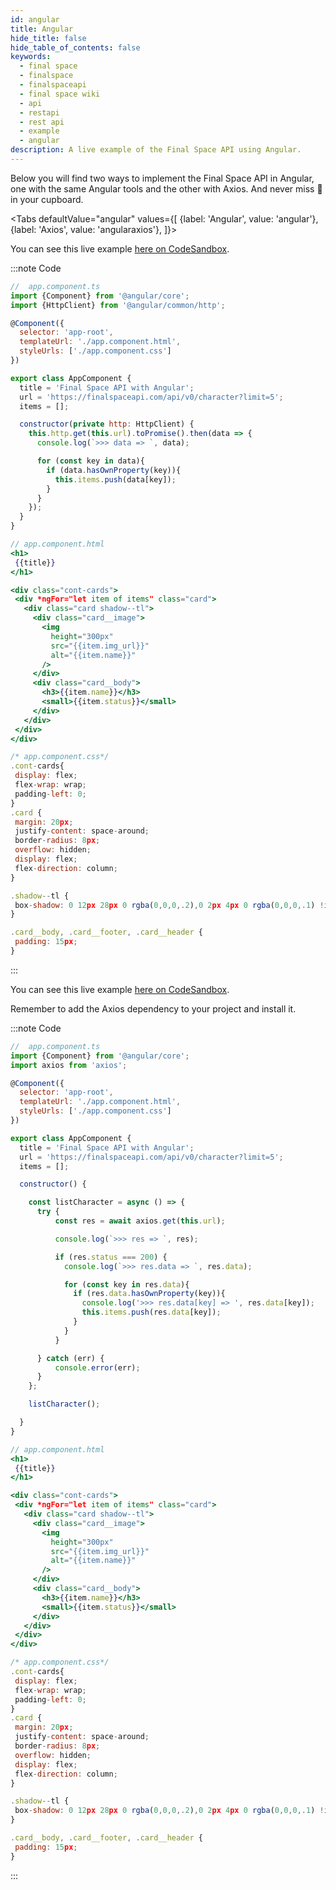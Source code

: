 ```yaml
---
id: angular
title: Angular
hide_title: false
hide_table_of_contents: false
keywords:
  - final space
  - finalspace
  - finalspaceapi
  - final space wiki
  - api
  - restapi
  - rest api
  - example
  - angular
description: A live example of the Final Space API using Angular.
---
```


Below you will find two ways to implement the Final Space API in Angular, one with the same Angular tools and the other with Axios.
And never miss 🍪 in your cupboard.



<Tabs
  defaultValue="angular"
  values={[
    {label: 'Angular', value: 'angular'},
    {label: 'Axios', value: 'angularaxios'},
  ]}>
  <TabItem value="angular">


  You can see this live example [here on CodeSandbox](https://codesandbox.io/s/final-space-api-with-angular-1mvg2).

:::note Code
```jsx
//  app.component.ts
import {Component} from '@angular/core';
import {HttpClient} from '@angular/common/http';

@Component({
  selector: 'app-root',
  templateUrl: './app.component.html',
  styleUrls: ['./app.component.css']
})

export class AppComponent {
  title = 'Final Space API with Angular';
  url = 'https://finalspaceapi.com/api/v0/character?limit=5';
  items = [];

  constructor(private http: HttpClient) {
    this.http.get(this.url).toPromise().then(data => {
      console.log(`>>> data => `, data);

      for (const key in data){
        if (data.hasOwnProperty(key)){
          this.items.push(data[key]);
        }
      }
    });
  }
}
```


 ```jsx
 // app.component.html
<h1>
  {{title}}
</h1>

<div class="cont-cards">
  <div *ngFor="let item of items" class="card">
    <div class="card shadow--tl">
      <div class="card__image">
        <img
          height="300px"
          src="{{item.img_url}}"
          alt="{{item.name}}"
        />
      </div>
      <div class="card__body">
        <h3>{{item.name}}</h3>
        <small>{{item.status}}</small>
      </div>
    </div>
  </div>
</div>
```



 ```jsx
 /* app.component.css*/
.cont-cards{
  display: flex;
  flex-wrap: wrap;
  padding-left: 0;
}
.card {
  margin: 20px;
  justify-content: space-around;
  border-radius: 8px;
  overflow: hidden;
  display: flex;
  flex-direction: column;
}

.shadow--tl {
  box-shadow: 0 12px 28px 0 rgba(0,0,0,.2),0 2px 4px 0 rgba(0,0,0,.1) !important;
}

.card__body, .card__footer, .card__header {
  padding: 15px;
}
```
:::

  </TabItem>
  <TabItem value="angularaxios">

  You can see this live example [here on CodeSandbox](https://codesandbox.io/s/final-space-api-with-angular-and-axios-forked-n99x5).

  Remember to add the Axios dependency to your project and install it.

:::note Code
```jsx
//  app.component.ts
import {Component} from '@angular/core';
import axios from 'axios';

@Component({
  selector: 'app-root',
  templateUrl: './app.component.html',
  styleUrls: ['./app.component.css']
})

export class AppComponent {
  title = 'Final Space API with Angular';
  url = 'https://finalspaceapi.com/api/v0/character?limit=5';
  items = [];

  constructor() {

    const listCharacter = async () => {
      try {
          const res = await axios.get(this.url);

          console.log(`>>> res => `, res);

          if (res.status === 200) {
            console.log(`>>> res.data => `, res.data);

            for (const key in res.data){
              if (res.data.hasOwnProperty(key)){
                console.log('>>> res.data[key] => ', res.data[key]);
                this.items.push(res.data[key]);
              }
            }
          }

      } catch (err) {
          console.error(err);
      }
    };

    listCharacter();

  }
}

```


 ```jsx
 // app.component.html
<h1>
  {{title}}
</h1>

<div class="cont-cards">
  <div *ngFor="let item of items" class="card">
    <div class="card shadow--tl">
      <div class="card__image">
        <img
          height="300px"
          src="{{item.img_url}}"
          alt="{{item.name}}"
        />
      </div>
      <div class="card__body">
        <h3>{{item.name}}</h3>
        <small>{{item.status}}</small>
      </div>
    </div>
  </div>
</div>
```



 ```jsx
 /* app.component.css*/
.cont-cards{
  display: flex;
  flex-wrap: wrap;
  padding-left: 0;
}
.card {
  margin: 20px;
  justify-content: space-around;
  border-radius: 8px;
  overflow: hidden;
  display: flex;
  flex-direction: column;
}

.shadow--tl {
  box-shadow: 0 12px 28px 0 rgba(0,0,0,.2),0 2px 4px 0 rgba(0,0,0,.1) !important;
}

.card__body, .card__footer, .card__header {
  padding: 15px;
}
```
:::
  </TabItem>
</Tabs>
